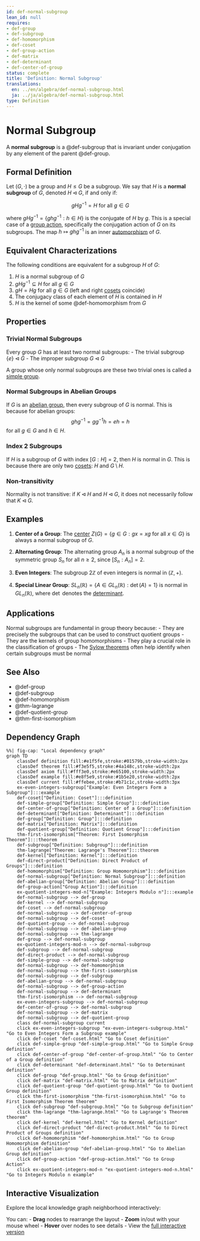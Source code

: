```yaml
---
id: def-normal-subgroup
lean_id: null
requires:
- def-group
- def-subgroup
- def-homomorphism
- def-coset
- def-group-action
- def-matrix
- def-determinant
- def-center-of-group
status: complete
title: 'Definition: Normal Subgroup'
translations:
  en: ../en/algebra/def-normal-subgroup.html
  ja: ../ja/algebra/def-normal-subgroup.html
type: Definition
---
```


# Normal Subgroup {#def-normal-subgroup}

A **normal subgroup** is a @def-subgroup that is invariant under conjugation by any element of the parent @def-group.

## Formal Definition

Let $(G, \cdot)$ be a group and $H \leq G$ be a subgroup. We say that $H$ is a **normal subgroup** of $G$, denoted $H \triangleleft G$, if and only if:

$$gHg^{-1} = H \text{ for all } g \in G$$

where $gHg^{-1} = \{ghg^{-1} : h \in H\}$ is the conjugate of $H$ by $g$. This is a special case of a [group action](def-group-action.qmd), specifically the conjugation action of $G$ on its subgroups. The map $h \mapsto ghg^{-1}$ is an inner [automorphism](def-automorphism.qmd) of $G$.

## Equivalent Characterizations

The following conditions are equivalent for a subgroup $H$ of $G$:

1. $H$ is a normal subgroup of $G$
2. $gHg^{-1} \subseteq H$ for all $g \in G$
3. $gH = Hg$ for all $g \in G$ (left and right [cosets](def-coset.qmd) coincide)
4. The conjugacy class of each element of $H$ is contained in $H$
5. $H$ is the kernel of some @def-homomorphism from $G$

## Properties

### Trivial Normal Subgroups

Every group $G$ has at least two normal subgroups:
- The trivial subgroup $\{e\} \triangleleft G$
- The improper subgroup $G \triangleleft G$

A group whose only normal subgroups are these two trivial ones is called a [simple group](def-simple-group.qmd).

### Normal Subgroups in Abelian Groups

If $G$ is an [abelian group](def-abelian-group.qmd), then every subgroup of $G$ is normal. This is because for abelian groups:
$$ghg^{-1} = gg^{-1}h = eh = h$$
for all $g \in G$ and $h \in H$.

### Index 2 Subgroups

If $H$ is a subgroup of $G$ with index $[G:H] = 2$, then $H$ is normal in $G$. This is because there are only two [cosets](def-coset.qmd): $H$ and $G \setminus H$.

### Non-transitivity

Normality is not transitive: if $K \triangleleft H$ and $H \triangleleft G$, it does not necessarily follow that $K \triangleleft G$.

## Examples

1. **Center of a Group**: The [center](def-center-of-group.qmd) $Z(G) = \{g \in G : gx = xg \text{ for all } x \in G\}$ is always a normal subgroup of $G$.

2. **Alternating Group**: The alternating group $A_n$ is a normal subgroup of the symmetric group $S_n$ for all $n \geq 2$, since $[S_n : A_n] = 2$.

3. **Even Integers**: The subgroup $2\mathbb{Z}$ of even integers is normal in $(\mathbb{Z}, +)$.

4. **Special Linear Group**: $SL_n(\mathbb{R}) = \{A \in GL_n(\mathbb{R}) : \det(A) = 1\}$ is normal in $GL_n(\mathbb{R})$, where $\det$ denotes the [determinant](def-determinant.qmd).

## Applications

Normal subgroups are fundamental in group theory because:
- They are precisely the subgroups that can be used to construct quotient groups
- They are the kernels of group homomorphisms
- They play a crucial role in the classification of groups
- The [Sylow theorems](thm-sylow.qmd) often help identify when certain subgroups must be normal

## See Also

- @def-group
- @def-subgroup
- @def-homomorphism
- @thm-lagrange
- @def-quotient-group
- @thm-first-isomorphism

## Dependency Graph

```mermaid
%%| fig-cap: "Local dependency graph"
graph TD
    classDef definition fill:#e1f5fe,stroke:#01579b,stroke-width:2px
    classDef theorem fill:#f3e5f5,stroke:#4a148c,stroke-width:2px
    classDef axiom fill:#fff3e0,stroke:#e65100,stroke-width:2px
    classDef example fill:#e8f5e9,stroke:#1b5e20,stroke-width:2px
    classDef current fill:#ffebee,stroke:#b71c1c,stroke-width:3px
    ex-even-integers-subgroup["Example: Even Integers Form a Subgroup"]:::example
    def-coset["Definition: Coset"]:::definition
    def-simple-group["Definition: Simple Group"]:::definition
    def-center-of-group["Definition: Center of a Group"]:::definition
    def-determinant["Definition: Determinant"]:::definition
    def-group["Definition: Group"]:::definition
    def-matrix["Definition: Matrix"]:::definition
    def-quotient-group["Definition: Quotient Group"]:::definition
    thm-first-isomorphism["Theorem: First Isomorphism Theorem"]:::theorem
    def-subgroup["Definition: Subgroup"]:::definition
    thm-lagrange["Theorem: Lagrange's Theorem"]:::theorem
    def-kernel["Definition: Kernel"]:::definition
    def-direct-product["Definition: Direct Product of Groups"]:::definition
    def-homomorphism["Definition: Group Homomorphism"]:::definition
    def-normal-subgroup["Definition: Normal Subgroup"]:::definition
    def-abelian-group["Definition: Abelian Group"]:::definition
    def-group-action["Group Action"]:::definition
    ex-quotient-integers-mod-n["Example: Integers Modulo n"]:::example
    def-normal-subgroup --> def-group
    def-kernel --> def-normal-subgroup
    def-coset --> def-normal-subgroup
    def-normal-subgroup --> def-center-of-group
    def-normal-subgroup --> def-coset
    def-quotient-group --> def-normal-subgroup
    def-normal-subgroup --> def-abelian-group
    def-normal-subgroup --> thm-lagrange
    def-group --> def-normal-subgroup
    ex-quotient-integers-mod-n --> def-normal-subgroup
    def-subgroup --> def-normal-subgroup
    def-direct-product --> def-normal-subgroup
    def-simple-group --> def-normal-subgroup
    def-normal-subgroup --> def-homomorphism
    def-normal-subgroup --> thm-first-isomorphism
    def-normal-subgroup --> def-subgroup
    def-abelian-group --> def-normal-subgroup
    def-normal-subgroup --> def-group-action
    def-normal-subgroup --> def-determinant
    thm-first-isomorphism --> def-normal-subgroup
    ex-even-integers-subgroup --> def-normal-subgroup
    def-center-of-group --> def-normal-subgroup
    def-normal-subgroup --> def-matrix
    def-normal-subgroup --> def-quotient-group
    class def-normal-subgroup current
    click ex-even-integers-subgroup "ex-even-integers-subgroup.html" "Go to Even Integers Form a Subgroup example"
    click def-coset "def-coset.html" "Go to Coset definition"
    click def-simple-group "def-simple-group.html" "Go to Simple Group definition"
    click def-center-of-group "def-center-of-group.html" "Go to Center of a Group definition"
    click def-determinant "def-determinant.html" "Go to Determinant definition"
    click def-group "def-group.html" "Go to Group definition"
    click def-matrix "def-matrix.html" "Go to Matrix definition"
    click def-quotient-group "def-quotient-group.html" "Go to Quotient Group definition"
    click thm-first-isomorphism "thm-first-isomorphism.html" "Go to First Isomorphism Theorem theorem"
    click def-subgroup "def-subgroup.html" "Go to Subgroup definition"
    click thm-lagrange "thm-lagrange.html" "Go to Lagrange's Theorem theorem"
    click def-kernel "def-kernel.html" "Go to Kernel definition"
    click def-direct-product "def-direct-product.html" "Go to Direct Product of Groups definition"
    click def-homomorphism "def-homomorphism.html" "Go to Group Homomorphism definition"
    click def-abelian-group "def-abelian-group.html" "Go to Abelian Group definition"
    click def-group-action "def-group-action.html" "Go to Group Action"
    click ex-quotient-integers-mod-n "ex-quotient-integers-mod-n.html" "Go to Integers Modulo n example"
```

## Interactive Visualization

Explore the local knowledge graph neighborhood interactively:

::: {.graph-viz data-id="def-normal-subgroup" data-width="700" data-height="500"}
:::

You can:
- **Drag** nodes to rearrange the layout
- **Zoom** in/out with your mouse wheel
- **Hover** over nodes to see details
- View the [full interactive version](../../output/interactive/def-normal-subgroup.html){target="_blank"}
